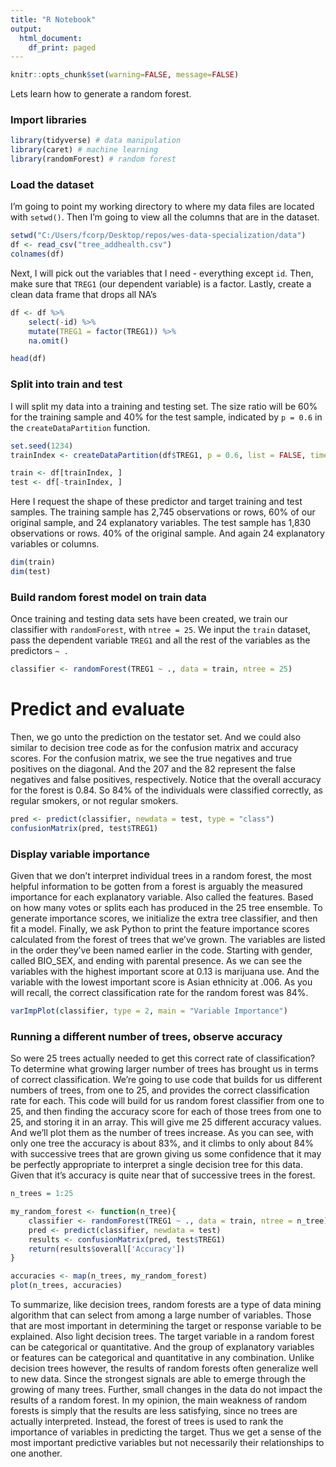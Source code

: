 ```yaml
---
title: "R Notebook"
output:
  html_document:
    df_print: paged
---
```



```r
knitr::opts_chunk$set(warning=FALSE, message=FALSE)
```

Lets learn how to generate a random forest. 

### Import libraries 
```r
library(tidyverse) # data manipulation
library(caret) # machine learning 
library(randomForest) # random forest

```

### Load the dataset
I'm going to point my working directory to where my data files are located with
`setwd()`. Then I'm going to view all the columns that are in the dataset. 

```r
setwd("C:/Users/fcorp/Desktop/repos/wes-data-specialization/data")
df <- read_csv("tree_addhealth.csv") 
colnames(df)
````
Next, I will pick out the variables that I need - everything except 
`id`. Then, make sure that `TREG1` (our dependent variable) is a factor. Lastly,
create a clean data frame that drops all NA's

```r
df <- df %>% 
    select(-id) %>%
    mutate(TREG1 = factor(TREG1)) %>%
    na.omit()

head(df)
```




### Split into train and test
I will split my data into a training and testing set. The size ratio will be 
60% for the training sample and 40% for the test sample, indicated by `p = 0.6` 
in the `createDataPartition` function.
```r
set.seed(1234)
trainIndex <- createDataPartition(df$TREG1, p = 0.6, list = FALSE, times = 1)

train <- df[trainIndex, ]
test <- df[-trainIndex, ]
```
Here I request the shape of these predictor and target training and test 
samples. The training sample has 2,745 observations or rows, 60% of our original
sample, and 24 explanatory variables. The test sample has 1,830 observations or
rows. 40% of the original sample. And again 24 explanatory variables or columns.

```r
dim(train)
dim(test)

```


### Build random forest model on train data

Once training and testing data sets have been created, we train our classifier 
with `randomForest`, with `ntree = 25`. We input the `train` dataset, pass the dependent variable
`TREG1` and all the rest of the variables as the predictors `~ .` 

```r
classifier <- randomForest(TREG1 ~ ., data = train, ntree = 25)
```

# Predict and evaluate

Then, we go unto the prediction
on the testator set. And we could also similar to
decision tree code as for the confusion matrix and accuracy scores. For the confusion matrix,
we see the true negatives and true positives on the diagonal. And the 207 and the 82 represent the false negatives and
false positives, respectively. Notice that the overall accuracy for
the forest is 0.84. So 84% of the individuals
were classified correctly, as regular smokers, or
not regular smokers. 

```r
pred <- predict(classifier, newdata = test, type = "class")
confusionMatrix(pred, test$TREG1)
```


### Display variable importance

Given that we don't interpret
individual trees in a random forest, the most helpful information
to be gotten from a forest is arguably the measured importance for
each explanatory variable. Also called the features. Based on how many votes or splits each
has produced in the 25 tree ensemble. To generate importance scores, we
initialize the extra tree classifier, and then fit a model. Finally, we ask Python to print
the feature importance scores calculated from the forest of trees that we've grown. The variables are listed in the order
they've been named earlier in the code. Starting with gender, called BIO_SEX,
and ending with parental presence. As we can see the variables with
the highest important score at 0.13 is marijuana use. And the variable with the lowest important
score is Asian ethnicity at .006. As you will recall,
the correct classification rate for the random forest was 84%.

```r
varImpPlot(classifier, type = 2, main = "Variable Importance") 
```

### Running a different number of trees, observe accuracy
So were 25 trees actually needed to get
this correct rate of classification? To determine what growing larger number of
trees has brought us in terms of correct classification. We're going to use code that builds for
us different numbers of trees, from one to 25, and provides the correct
classification rate for each. This code will build for us random
forest classifier from one to 25, and then finding the accuracy score for
each of those trees from one to 25, and storing it in an array. This will give me 25
different accuracy values. And we'll plot them as
the number of trees increase. As you can see, with only one
tree the accuracy is about 83%, and it climbs to only about 84% with
successive trees that are grown giving us some confidence that it may
be perfectly appropriate to interpret a single decision tree for this data. Given that it's accuracy is quite near
that of successive trees in the forest.

```r
n_trees = 1:25

my_random_forest <- function(n_tree){
    classifier <- randomForest(TREG1 ~ ., data = train, ntree = n_tree)
    pred <- predict(classifier, newdata = test)
    results <- confusionMatrix(pred, test$TREG1)
    return(results$overall['Accuracy'])
}

accuracies <- map(n_trees, my_random_forest)
plot(n_trees, accuracies)
```

To summarize, like decision trees,
random forests are a type of data mining algorithm that can select from
among a large number of variables. Those that are most important
in determining the target or response variable to be explained. Also light decision trees. The target variable in a random forest
can be categorical or quantitative. And the group of explanatory variables or features can be categorical and
quantitative in any combination. Unlike decision trees however, the results of random forests
often generalize well to new data. Since the strongest signals are able to
emerge through the growing of many trees. Further, small changes in the data do not
impact the results of a random forest. In my opinion, the main weakness
of random forests is simply that the results are less satisfying,
since no trees are actually interpreted. Instead, the forest of trees is used to rank the importance of variables
in predicting the target. Thus we get a sense of the most
important predictive variables but not necessarily their
relationships to one another.